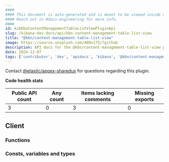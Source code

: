 ```yaml
---
####
#### This document is auto-generated and is meant to be viewed inside our experimental, new docs system.
#### Reach out in #docs-engineering for more info.
####
id: kibKbnContentManagementTableListViewPluginApi
slug: /kibana-dev-docs/api/kbn-content-management-table-list-view
title: "@kbn/content-management-table-list-view"
image: https://source.unsplash.com/400x175/?github
description: API docs for the @kbn/content-management-table-list-view plugin
date: 2024-12-07
tags: ['contributor', 'dev', 'apidocs', 'kibana', '@kbn/content-management-table-list-view']
---
```




Contact [@elastic/appex-sharedux](https://github.com/orgs/elastic/teams/appex-sharedux) for questions regarding this plugin.

**Code health stats**

| Public API count  | Any count | Items lacking comments | Missing exports |
|-------------------|-----------|------------------------|-----------------|
| 3 | 0 | 3 | 0 |

## Client

### Functions
<DocDefinitionList data={kbnContentManagementTableListViewObj.client.functions}/>

### Consts, variables and types
<DocDefinitionList data={kbnContentManagementTableListViewObj.client.misc}/>

